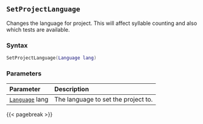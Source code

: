 ## `SetProjectLanguage` {#batch-setprojectlanguage}

Changes the language for project. This will affect syllable counting and also which tests are available.

### Syntax {-}

``` .lua
SetProjectLanguage(Language lang)
```

### Parameters {-}

**Parameter** | **Description**
| :-- | :-- |
[`Language`](#language) lang | The language to set the project to.

{{< pagebreak >}}
